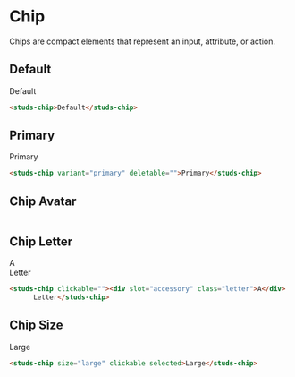# Chip

Chips are compact elements that represent an input, attribute, or action.

## Default

<studs-chip>Default</studs-chip>

```html
<studs-chip>Default</studs-chip>
```

## Primary

<studs-chip variant="primary" deletable="">Primary</studs-chip>

```html
<studs-chip variant="primary" deletable="">Primary</studs-chip>
```

## Chip Avatar

```html
```

## Chip Letter

<studs-chip clickable=""><div slot="accessory" class="letter">A</div>
      Letter</studs-chip>

```html
<studs-chip clickable=""><div slot="accessory" class="letter">A</div>
      Letter</studs-chip>
```

## Chip Size

<studs-chip size="large" clickable selected>Large</studs-chip>

```html
<studs-chip size="large" clickable selected>Large</studs-chip>
```

